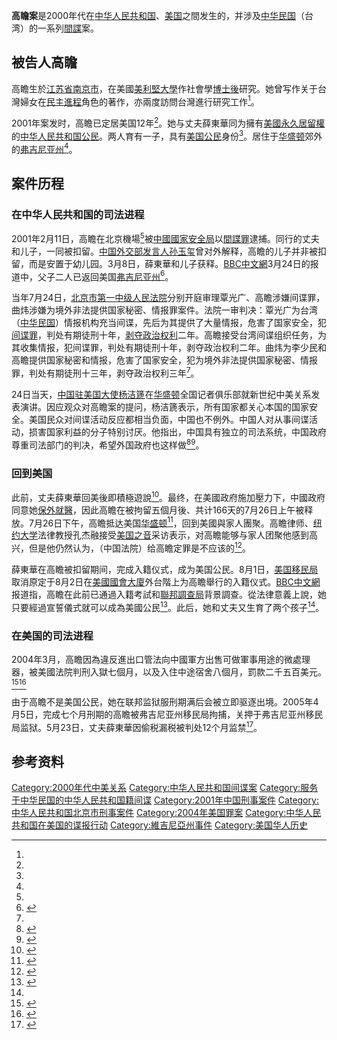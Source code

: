 '''高瞻案'''是2000年代在[[中华人民共和国|中华人民共和国]]、[[美国|美国]]之間发生的，并涉及[[中华民国|中华民国]]（台湾）的一系列[[間諜|間諜]]案。

==被告人高瞻==

高瞻生於[[江苏省|江苏省]][[南京市|南京市]]，在美國[[美利堅大學|美利堅大學]]作社會學[[博士後|博士後]]研究。她曾写作关于台灣婦女在[[民主轉型|民主進程]]角色的著作，亦兩度訪問台灣進行研究工作<ref name=a2/>。

2001年案发时，高瞻已定居美国12年<ref name=a3/>。她与丈夫薛東華同为擁有[[美國永久居民|美國永久居留權]]的[[中华人民共和国公民|中华人民共和国公民]]。两人育有一子，具有[[美国公民|美国公民]]身份<ref name=a2/>。居住于[[華盛頓哥倫比亞特區|华盛顿]]郊外的[[弗吉尼亚州|弗吉尼亚州]]<ref name=a3/>。

== 案件历程 ==

=== 在中华人民共和国的司法进程 ===

2001年2月11日，高瞻在北京機場<ref name=a4/>被[[中國國家安全局|中國國家安全局]]以[[间谍罪_(中华人民共和国)|間諜罪]]逮捕。同行的丈夫和儿子，一同被扣留。[[中华人民共和国外交部发言人|中国外交部发言人]][[孙玉玺|孙玉玺]]曾对外解释，高瞻的儿子并非被扣留，而是安置于幼儿园。3月8日，薛東華和儿子获释。[[BBC中文網|BBC中文網]]3月24日的报道中，父子二人已返回美国[[弗吉尼亚州|弗吉尼亚州]]<ref name="a2">{{Cite web |url=http://news.bbc.co.uk/chinese/trad/hi/newsid_1230000/newsid_1239400/1239400.stm |title=美國向華施壓要求釋放高瞻 |accessdate=2021-05-31 |author= |date=2001-03-24 |work= |publisher=BBC中文網 |language=Zh-hant |archive-date=2004-06-24 |archive-url=https://web.archive.org/web/20040624161811/http://news.bbc.co.uk/chinese/trad/hi/newsid_1230000/newsid_1239400/1239400.stm |dead-url=no }}</ref>。

当年7月24日，[[北京市第一中级人民法院|北京市第一中级人民法院]]分别开庭审理覃光广、高瞻涉嫌间谍罪，曲炜涉嫌为境外非法提供国家秘密、情报罪案件。法院一审判决：覃光广为台湾（[[中华民国|中华民国]]）情报机构充当间谍，先后为其提供了大量情报，危害了国家安全，犯[[间谍罪_(中华人民共和国)|间谍罪]]，判处有期徒刑十年，[[剥夺政治权利|剥夺政治权利]]二年。高瞻接受台湾间谍组织任务，为其收集情报，犯间谍罪，判处有期徒刑十年，剥夺政治权利二年。曲炜为李少民和高瞻提供国家秘密和情报，危害了国家安全，犯为境外非法提供国家秘密、情报罪，判处有期徒刑十三年，剥夺政治权利三年<ref name=a1/>。

24日当天，[[中华人民共和国驻美国大使|中国驻美国大使]][[杨洁篪|杨洁篪]]在[[華盛頓哥倫比亞特區|华盛顿]]全国记者俱乐部就新世纪中美关系发表演讲。因应观众对高瞻案的提问，杨洁篪表示，所有国家都关心本国的国家安全。美国民众对间谍活动反应都相当负面，中国也不例外。中国人对从事间谍活动，损害国家利益的分子特别讨厌。他指出，中国具有独立的司法系统，中国政府尊重司法部门的判决，希望外国政府也这样做<ref name="a1">{{Cite web |url=http://news.sina.com.cn/c/2001-07-25/311449.html |title=高瞻等为台湾提供情报犯间谍罪被判10年徒刑 |accessdate=2021-05-31 |author= |date=2001-07-25 |work= |publisher=新浪网，来源：中国新闻网 |language=Zh-hans |archive-date=2006-05-03 |archive-url=https://web.archive.org/web/20060503082837/http://news.sina.com.cn/c/2001-07-25/311449.html |dead-url=no }}</ref><ref>{{Cite web |url=http://www.china.com.cn/chinese/kuaixun/46654.htm |title=美应尊重中国对高瞻案的判决 |access-date=2016-07-27 |archive-url=https://web.archive.org/web/20060630013541/http://china.com.cn/chinese/kuaixun/46654.htm |archive-date=2006-06-30 |dead-url=no }}</ref>。

=== 回到美国 ===

此前，丈夫薛東華回美後即積極遊說<ref>{{Cite web |url=http://news.bbc.co.uk/chinese/simp/hi/newsid_1450000/newsid_1455800/1455826.stm |title=分析：高瞻案在美引起震動 |access-date=2016-07-27 |archive-url=https://web.archive.org/web/20160917024726/http://news.bbc.co.uk/chinese/simp/hi/newsid_1450000/newsid_1455800/1455826.stm |archive-date=2016-09-17 |dead-url=no }}</ref>。最终，在美國政府施加壓力下，中國政府同意她[[保外就醫|保外就醫]]，因此高瞻在被拘留五個月後、共计166天的7月26日上午被释放。7月26日下午，高瞻抵达美国[[華盛頓哥倫比亞特區|华盛顿]]<ref>{{Cite web |url=https://www.epochtimes.com/gb/1/7/28/n113781.htm |title=高瞻人虽回到美国 心却牵挂中国家人 |accessdate=2021-05-31 |author= |date=2001-07-28 |work= |publisher=大纪元网站 |language=Zh-hans |archive-date=2005-03-26 |archive-url=https://web.archive.org/web/20050326234246/http://www.epochtimes.com/gb/1/7/28/n113781.htm |dead-url=no }}</ref>，回到美國與家人團聚。高瞻律师、[[纽约大学|纽约大学]]法律教授孔杰融接受[[美国之音|美国之音]]采访表示，对高瞻能够与家人团聚他感到高兴，但是他仍然认为，（中国法院）给高瞻定罪是不应该的<ref>{{Cite web |url=https://www.voachinese.com/a/a-21-a-2001-07-26-39-1-57751212/1055869.html |title=高瞻律师认为定罪不应该 |accessdate=2021-05-31 |author= |date=2001-07-26 |work= |publisher=美国之音网站 |language=Zh-hans |archive-date=2020-08-11 |archive-url=https://web.archive.org/web/20200811221302/https://www.voachinese.com/a/a-21-a-2001-07-26-39-1-57751212/1055869.html |dead-url=no }}</ref>。

薛東華在高瞻被扣留期间，完成入籍仪式，成为美国公民。8月1日，[[美国移民局|美国移民局]]取消原定于8月2日在[[美國國會大廈|美國國會大廈]]外台階上为高瞻舉行的入籍仪式。[[BBC中文網|BBC中文網]]报道指，高瞻在此前已通過入籍考試和[[聯邦調查局|聯邦調查局]]背景調查。從法律意義上說，她只要經過宣誓儀式就可以成為美國公民<ref name="a3">{{Cite web |url=http://news.bbc.co.uk/chinese/trad/hi/newsid_1250000/newsid_1250800/1250820.stm |title=美移民局取消高瞻入籍儀式 |accessdate=2021-05-31 |author=記者：北國 |date=2001-08-04 |work= |publisher=BBC中文網 |language=Zh-hant |archive-date=2004-05-23 |archive-url=https://web.archive.org/web/20040523224732/http://news.bbc.co.uk/chinese/trad/hi/newsid_1250000/newsid_1250800/1250820.stm |dead-url=no }}</ref>。此后，她和丈夫又生育了两个孩子<ref name=a4/>。

=== 在美国的司法进程 ===

2004年3月，高瞻因為違反進出口管法向中國軍方出售可做軍事用途的微處理器，被美國法院判刑入獄七個月，以及入住中途宿舍八個月，罰款二千五百美元。<ref>{{Cite web |url=http://hk.apple.nextmedia.com/international/art/20040307/3900231 |title=高瞻間諜罪輕囚七月 |access-date=2016-07-27 |archive-url=https://web.archive.org/web/20160817082104/http://hk.apple.nextmedia.com/international/art/20040307/3900231 |archive-date=2016-08-17 |dead-url=no }}</ref><ref>{{Cite web |url=http://articles.latimes.com/2003/nov/27/nation/na-prof27 |title=Activist Illegally Sold High-Tech Items to China |access-date=2016-07-27 |archive-url=https://web.archive.org/web/20160817130637/http://articles.latimes.com/2003/nov/27/nation/na-prof27 |archive-date=2016-08-17 |dead-url=no }}</ref>

由于高瞻不是美国公民，她在联邦监狱服刑期满后会被立即驱逐出境。2005年4月5日，完成七个月刑期的高瞻被弗吉尼亚州移民局拘捕，关押于弗吉尼亚州移民局监狱。5月23日，丈夫薛東華因偷税漏税被判处12个月监禁<ref name="a4">{{Cite web |url=http://www.nytimes.com/2005/05/06/us/chinese-woman-fights-effort-to-deport-her.html |title=Chinese Woman Fights Effort to Deport Her |access-date=2021-05-31 |author=Erik Eckholm |date=2005-05-06 |archive-url=https://web.archive.org/web/20150705182541/http://www.nytimes.com/2005/05/06/us/chinese-woman-fights-effort-to-deport-her.html |archive-date=2015-07-05 |dead-url=no }}</ref>。

==参考资料==
{{Reflist|25em}}

{{Authority control}}
{{DEFAULTSORT:G}}
[[Category:2000年代中美关系|Category:2000年代中美关系]]
[[Category:中华人民共和国间谍案|Category:中华人民共和国间谍案]]
[[Category:服务于中华民国的中华人民共和国籍间谍|Category:服务于中华民国的中华人民共和国籍间谍]]
[[Category:2001年中国刑事案件|Category:2001年中国刑事案件]]
[[Category:中华人民共和国北京市刑事案件|Category:中华人民共和国北京市刑事案件]]
[[Category:2004年美国罪案|Category:2004年美国罪案]]
[[Category:中华人民共和国在美国的谍报行动|Category:中华人民共和国在美国的谍报行动]]
[[Category:維吉尼亞州事件|Category:維吉尼亞州事件]]
[[Category:美国华人历史|Category:美国华人历史]]